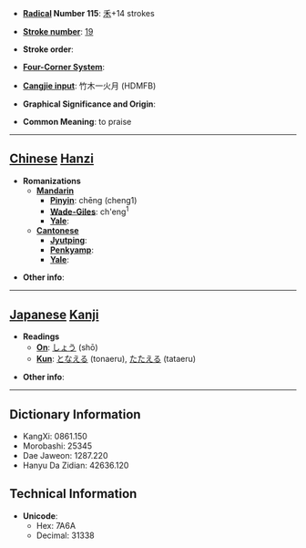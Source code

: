 * '''[[Wiktionary:Chinese radical index| Radical]] Number 115''': [[Wiktionary:Chinese radical index 禾|禾]]+14 strokes

* '''[[Wiktionary:Chinese total strokes index|Stroke number]]''': [[Wiktionary:Chinese total strokes index 19|19]]

* '''Stroke order''': 

* '''[[Wiktionary:Chinese four corner index|Four-Corner System]]''': 

* '''[[Wiktionary:Chinese Cangjie index|Cangjie input]]''': 竹木一火月 (HDMFB)

* '''Graphical Significance and Origin''': 

* '''Common Meaning''': to praise

----

== [[Chinese]] [[Hanzi]] ==

* '''Romanizations'''
** '''[[Mandarin]]'''
*** '''[[Pinyin]]''': chēng (cheng1)
*** '''[[Wade-Giles]]''': ch'eng<sup>1</sup>
*** '''[[Yale]]''': 
** '''[[Cantonese]]'''
*** '''[[Jyutping]]''':
*** '''[[Penkyamp]]''': 
*** '''[[Yale]]''': 

* '''Other info''': 

----

== [[Japanese]] [[Kanji]] ==

* '''Readings'''
** '''[[On]]''': [[しょう]] (shō)
** '''[[Kun]]''': [[となえる]] (tonaeru), [[たたえる]] (tataeru)

* '''Other info''':  

----

== Dictionary Information ==

* KangXi: 0861.150
* Morobashi: 25345
* Dae Jaweon: 1287.220
* Hanyu Da Zidian: 42636.120

== Technical Information ==

* '''Unicode''':
** Hex: 7A6A
** Decimal: 31338